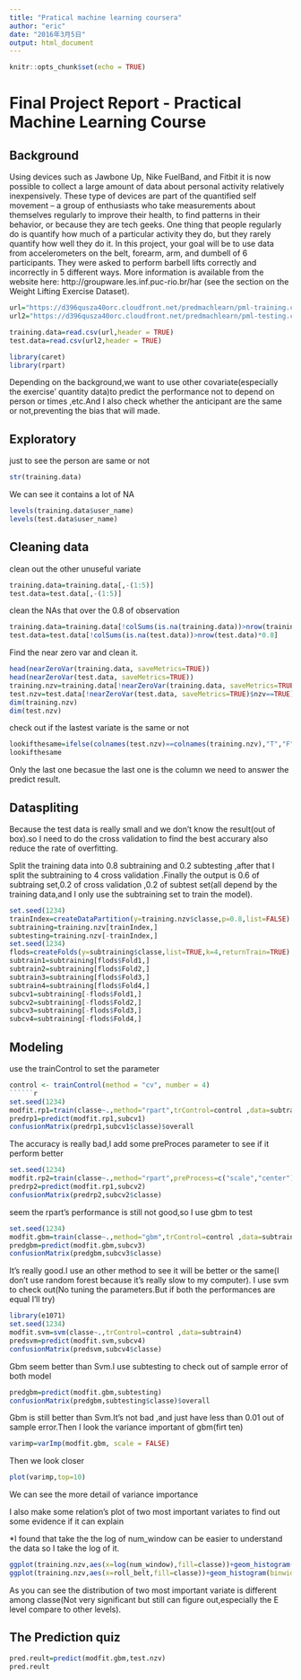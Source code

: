 ```yaml
---
title: "Pratical machine learning coursera"
author: "eric"
date: "2016年3月5日"
output: html_document
---
```


```r
knitr::opts_chunk$set(echo = TRUE)
```

<h1 class="title">Final Project Report - Practical Machine Learning Course</h1>
<h2>Background</h2>

Using devices such as Jawbone Up, Nike FuelBand, and Fitbit it is now possible to collect a large amount of data about personal activity relatively inexpensively. These type of devices are part of the quantified self movement – a group of enthusiasts who take measurements about themselves regularly to improve their health, to find patterns in their behavior, or because they are tech geeks. One thing that people regularly do is quantify how much of a particular activity they do, but they rarely quantify how well they do it. In this project, your goal will be to use data from accelerometers on the belt, forearm, arm, and dumbell of 6 participants. They were asked to perform barbell lifts correctly and incorrectly in 5 different ways. More information is available from the website here: http://groupware.les.inf.puc-rio.br/har (see the section on the Weight Lifting Exercise Dataset).

```r
url="https://d396qusza40orc.cloudfront.net/predmachlearn/pml-training.csv"
url2="https://d396qusza40orc.cloudfront.net/predmachlearn/pml-testing.csv"
```

```r
training.data=read.csv(url,header = TRUE)
test.data=read.csv(url2,header = TRUE)
```
```r
library(caret)
library(rpart)

```
Depending on the background,we want to use other covariate(especially the exercise' quantity data)to predict the performance not to depend on person or times ,etc.And I also check whether the anticipant are the same or not,preventing the bias that will made.

<h2>Exploratory</h2>
just to see the person are same or not
```r
str(training.data)
```

We can see it contains a lot of NA

```r
levels(training.data$user_name)
levels(test.data$user_name)
```
<h2>Cleaning data</h2>
clean out the other unuseful variate
```r
training.data=training.data[,-(1:5)]
test.data=test.data[,-(1:5)]
```
clean the NAs that over the 0.8 of observation
```r
training.data=training.data[!colSums(is.na(training.data))>nrow(training.data)*0.8]
test.data=test.data[!colSums(is.na(test.data))>nrow(test.data)*0.8]
```
Find the near zero var and clean it.
```r
head(nearZeroVar(training.data, saveMetrics=TRUE))
head(nearZeroVar(test.data, saveMetrics=TRUE))
training.nzv=training.data[!nearZeroVar(training.data, saveMetrics=TRUE)$nzv==TRUE]
test.nzv=test.data[!nearZeroVar(test.data, saveMetrics=TRUE)$nzv==TRUE]
dim(training.nzv)
dim(test.nzv)
``````
check out if the lastest variate is the same or not
``````r
lookifthesame=ifelse(colnames(test.nzv)==colnames(training.nzv),"T","F")
lookifthesame
``````
Only the last one becasue the last one is the column we need to answer the predict result.

<h2>Dataspliting</h2>

Because the test data is really small and we don't know the result(out of box).so I need to do the cross validation to find the best accurary also reduce the rate of overfitting.

Split the training data into 0.8 subtraining and 0.2 subtesting ,after that I split the subtraining to 4 cross validation .Finally the output is 0.6 of subtraing set,0.2 of cross validation ,0.2 of subtest set(all depend by the training data,and I only use the subtraining set to train the model).
``````r
set.seed(1234)
trainIndex=createDataPartition(y=training.nzv$classe,p=0.8,list=FALSE)
subtraining=training.nzv[trainIndex,]
subtesting=training.nzv[-trainIndex,]
set.seed(1234)
flods=createFolds(y=subtraining$classe,list=TRUE,k=4,returnTrain=TRUE)
subtrain1=subtraining[flods$Fold1,]
subtrain2=subtraining[flods$Fold2,]
subtrain3=subtraining[flods$Fold3,]
subtrain4=subtraining[flods$Fold4,]
subcv1=subtraining[-flods$Fold1,]
subcv2=subtraining[-flods$Fold2,]
subcv3=subtraining[-flods$Fold3,]
subcv4=subtraining[-flods$Fold4,]
``````
<h2>Modeling</h2>
use the trainControl to set the parameter
``````r
control <- trainControl(method = "cv", number = 4)
``````r
set.seed(1234)
modfit.rp1=train(classe~.,method="rpart",trControl=control ,data=subtrain1)
predrp1=predict(modfit.rp1,subcv1)
confusionMatrix(predrp1,subcv1$classe)$overall
``````
The accuracy is really bad,I add some preProces parameter to see if it perform better
``````r
set.seed(1234)
modfit.rp2=train(classe~.,method="rpart",preProcess=c("scale","center"),trControl=control ,data=subtrain2)
predrp2=predict(modfit.rp1,subcv2)
confusionMatrix(predrp2,subcv2$classe)
``````
seem the rpart's performance is still not good,so I use gbm to test
``````r
set.seed(1234)
modfit.gbm=train(classe~.,method="gbm",trControl=control ,data=subtrain3,verbose=FALSE)
predgbm=predict(modfit.gbm,subcv3)
confusionMatrix(predgbm,subcv3$classe)
``````
It’s really good.I use an other method to see it will be better or the same(I don’t use random forest because it’s really slow to my computer). I use svm to check out(No tuning the parameters.But if both the performances are equal I’ll try)
```````r
library(e1071)
set.seed(1234)
modfit.svm=svm(classe~.,trControl=control ,data=subtrain4)
predsvm=predict(modfit.svm,subcv4)
confusionMatrix(predsvm,subcv4$classe)
```````
Gbm seem better than Svm.I use subtesting to check out of sample error of both model
```````r
predgbm=predict(modfit.gbm,subtesting)
confusionMatrix(predgbm,subtesting$classe)$overall
```````
Gbm is still better than Svm.It’s not bad ,and just have less than 0.01 out of sample error.Then I look the variance important of gbm(firt ten)
```````r
varimp=varImp(modfit.gbm, scale = FALSE)
```````
Then we look closer
```````r
plot(varimp,top=10)
```````

We can see the more detail of variance importance

I also make some relation’s plot of two most important variates to find out some evidence if it can explain

*I found that take the the log of num_window can be easier to understand the data so I take the log of it.

```````r
ggplot(training.nzv,aes(x=log(num_window),fill=classe))+geom_histogram()+facet_grid(classe~.)
ggplot(training.nzv,aes(x=roll_belt,fill=classe))+geom_histogram(binwidth = 0.1)+facet_grid(classe~.)
```````````


As you can see the distribution of two most important variate is different among classe(Not very significant but still can figure out,especially the E level compare to other levels).
<h2>The Prediction quiz</h2>
```````````r
pred.reult=predict(modfit.gbm,test.nzv)
pred.reult
````````````


